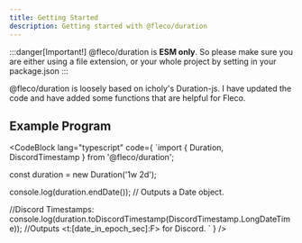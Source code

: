 ```yaml
---
title: Getting Started
description: Getting started with @fleco/duration
---
```



:::danger[Important!]
@fleco/duration is **ESM only**. So please make sure you are either using a <InlineCode content=".mjs" /> file extension, or your whole project by setting <InlineCode content='"module": true' /> in your package.json
:::

@fleco/duration is loosely based on icholy's Duration-js. I have updated the code and have added some functions that are helpful for Fleco.

<Tabs>
	<TabItem label="npm">
		<CodeCopy lang="bash" content="npm install @fleco/duration" />
	</TabItem>
	<TabItem label="pnpm">
		<CodeCopy lang="bash" content="pnpm install @fleco/duration" />
	</TabItem>
	<TabItem label="yarn">
		<CodeCopy lang="bash" content="yarn add @fleco/duration" />
	</TabItem>
	<TabItem label="bun">
		<CodeCopy lang="bash" content="bun add @fleco/duration" />
	</TabItem>
</Tabs>

## Example Program

<CodeBlock
	lang="typescript"
	code={
`import { Duration, DiscordTimestamp } from '@fleco/duration';

const duration = new Duration('1w 2d');

console.log(duration.endDate()); // Outputs a Date object.

//Discord Timestamps:
console.log(duration.toDiscordTimestamp(DiscordTimestamp.LongDateTime)); //Outputs <t:[date_in_epoch_sec]:F> for Discord.
`
}
/>
